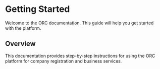 # Getting Started

Welcome to the ORC documentation. This guide will help you get started with the platform.

## Overview

This documentation provides step-by-step instructions for using the ORC platform for company registration and business services.

